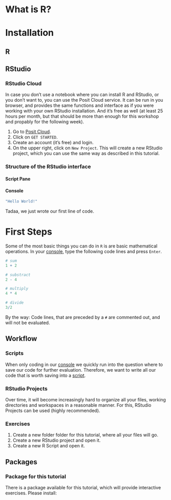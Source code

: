 # What is R?

## 

# Installation

## R

## RStudio

### RStudio Cloud

In case you don't use a notebook where you can install R and RStudio, or you don't want to, you can use the Posit Cloud service. It can be run in you browser, and provides the same functions and interface as if you were working with your own RStudio installation. And it's free as well (at least 25 hours per month, but that should be more than enough for this workshop and propably for the following week).

1.  Go to [Posit Cloud](https://posit.cloud/).
2.  Click on `GET STARTED`.
3.  Create an account (it's free) and login.
4.  On the upper right, click on `New Project`. This will create a new RStudio project, which you can use the same way as described in this tutorial.

### Structure of the RStudio interface

#### Script Pane

#### Console {#console}

```r
"Hello World!"
```

Tadaa, we just wrote our first line of code.

# First Steps

Some of the most basic things you can do in `R` is are basic mathematical operations. In your [console](#console), type the following code lines and press `Enter`.

```r
# sum
1 + 2

# substract
2 - 4

# multiply
4 * 4

# divide
3/2
```

By the way: Code lines, that are preceded by a `#` are commented out, and will not be evaluated.

## Workflow

### Scripts

When only coding in our [console](#console) we quickly run into the question where to save our code for further evaluation. Therefore, we want to write all our code that is worth saving into a [script](#script_pane).

### RStudio Projects

Over time, it will become increasingly hard to organize all your files, working directories and workspaces in a reasonable manner. For this, RStudio Projects can be used (highly recommended).

### Exercises

1.  Create a new folder folder for this tutorial, where all your files will go.
2.  Create a new RStudio project and open it.
3.  Create a new R Script and open it.

## Packages

### Package for this tutorial

There is a package available for this tutorial, which will provide interactive exercises. Please install:
